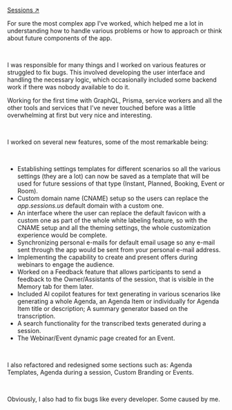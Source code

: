 [Sessions ↗](https://sessions.us)

For sure the most complex app I've worked, which helped me a lot in understanding how to handle various problems or how to approach or think about future components of the app.

<br />

I was responsible for many things and I worked on various features or struggled to fix bugs. This
involved developing the user interface and handling the necessary logic, which occasionally
included some backend work if there was nobody available to do it.

Working for the first time with GraphQL, Prisma, service workers and all the other tools and services that I've never touched before was a little overwhelming at first but very nice and interesting.

<br />

I worked on several new features, some of the most remarkable being:

<br />

- Establishing settings templates for different scenarios so all the various settings (they are a lot) can now be saved as a template that will be used for future sessions of that type (Instant, Planned, Booking, Event or Room).
- Custom domain name (CNAME) setup so the users can replace the _app.sessions.us_ default domain with a custom one.
- An interface where the user can replace the default favicon with a custom one as part of the whole white labeling feature, so with the CNAME setup and all the theming settings, the whole customization experience would be complete.
- Synchronizing personal e-mails for default email usage so any e-mail sent through the app would be sent from your personal e-mail address.
- Implementing the capability to create and present offers during webinars to engage the audience.
- Worked on a Feedback feature that allows participants to send a feedback to the Owner/Assistants of the session, that is visible in the Memory tab for them later.
- Included AI copilot features for text generating in various scenarios like generating a whole Agenda, an Agenda Item or individually for Agenda Item title or description; A summary generator based on the transcription.
- A search functionality for the transcribed texts generated during a session.
- The Webinar/Event dynamic page created for an Event.

<br />

I also refactored and redesigned some sections such as: Agenda Templates, Agenda during a session, Custom Branding or Events.

<br />

Obviously, I also had to fix bugs like every developer. Some caused by me.
